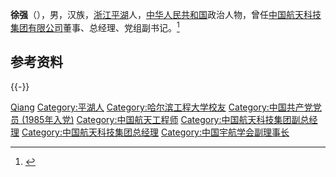 {{Otheruses|other=名为徐强的其他人物|徐强}}

'''徐强'''（{{bd|1962年|1月||catIdx=Xu徐}}），男，汉族，[[浙江|浙江]][[平湖|平湖]]人，[[中华人民共和国|中华人民共和国]]政治人物，曾任[[中国航天科技集团有限公司|中国航天科技集团有限公司]]董事、总经理、党组副书记。<ref>{{Cite web|title=徐强任中国航天科技集团有限公司总经理(图/简历)|url=http://renshi.people.com.cn/n1/2020/0706/c139617-31771894.html|accessdate=2020-07-08|work=人民网-中国共产党新闻网|archiveurl=https://web.archive.org/web/20200708005651/http://renshi.people.com.cn/n1/2020/0706/c139617-31771894.html|archivedate=2020-07-08}}</ref>

== 参考资料 ==
{{reflist}}

{{-}}
{{start box}}
{{s-bus}}
{{s-before|[[袁洁_(1965年)|袁洁]]}}
{{s-title|[[中国航天科技集团|中国航天科技集团]]总经理|2020年7月－2022年2月}}
{{s-after|[[张忠阳|张忠阳]]}}
{{end box}}
{{Navboxes
| title  = 徐强在[[中国宇航学会|中国宇航学会]]的职务
| list1  =
{{中国宇航学会第七届理事会}}
}}

{{Authority control}}

{{DEFAULTSORT:Xu徐}}
[[Category:徐姓|Qiang]]
[[Category:平湖人|Category:平湖人]]
[[Category:哈尔滨工程大学校友|Category:哈尔滨工程大学校友]]
[[Category:中国共产党党员_(1985年入党)|Category:中国共产党党员 (1985年入党)]]
[[Category:中国航天工程师|Category:中国航天工程师]]
[[Category:中国航天科技集团副总经理|Category:中国航天科技集团副总经理]]
[[Category:中国航天科技集团总经理|Category:中国航天科技集团总经理]]
[[Category:中国宇航学会副理事长|Category:中国宇航学会副理事长]]

{{中国人物小作品}}